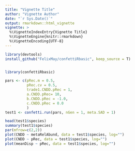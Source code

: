 ```yaml
---
title: "Vignette Title"
author: "Vignette Author"
date: "`r Sys.Date()`"
output: rmarkdown::html_vignette
vignette: >
  %\VignetteIndexEntry{Vignette Title}
  %\VignetteEngine{knitr::rmarkdown}
  %\VignetteEncoding{UTF-8}
---
```


```r
library(devtools)
install_github("FelixMay/confettiRbasic", keep_source = T)


library(confettiRbasic)
```

```r
pars <- c(pRec.m = 0.5,
          pRec.cv = 0.5,
          trade1.CNDD.pRec = 1,
          a.CNDD.pRec= 10,
          b.CNDD.pRec = -1.0,
          c.CNDD.pRec = 0.0
          )
test1 <- confetti.run(pars, nGen = 1, meta.SAD = 1)

head(test1$species)
summary(test1$species)
par(mfrow=c(2,2))
plot(CNDD ~ metaRelAbund, data = test1$species, log="")
plot(CNDD ~ pRec, data = test1$species, log="")
plot(meanDisp ~ pRec, data = test1$species, log="")
```
